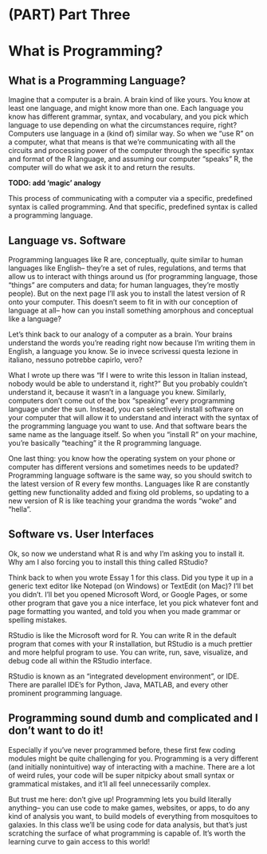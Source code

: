 # (PART) Part Three {-} 

# What is Programming?
 
## What is a Programming Language?
 Imagine that a computer is a brain. A brain kind of like yours. You know at least one language, and might know more than one. Each language you know has different grammar, syntax, and vocabulary, and you pick which language to use depending on what the circumstances require, right? Computers use language in a (kind of) similar way. So when we "use R" on a computer, what that means is that we're communicating with all the circuits and processing power of the computer through the specific syntax and format of the R language, and assuming our computer "speaks" R, the computer will do what we ask it to and return the results. 

**TODO: add 'magic' analogy**

This process of communicating with a computer via a specific, predefined syntax is called programming. And that specific, predefined syntax is called a programming language. 


## Language vs. Software
Programming languages like R are, conceptually, quite similar to human languages like English-- they're a set of rules, regulations, and terms that allow us to interact with things around us (for programming language, those "things" are computers and data; for human languages, they're mostly people). But on the next page I'll ask you to install the latest version of R onto your computer. This doesn't seem to fit in with our conception of language at all-- how can you install something amorphous and conceptual like a language?

Let's think back to our analogy of a computer as a brain. Your brains understand the words you're reading right now because I'm writing them in English, a language you know. Se io invece scrivessi questa lezione in italiano, nessuno potrebbe capirlo, vero?

What I wrote up there was "If I were to write this lesson in Italian instead, nobody would be able to understand it, right?" But you probably couldn't understand it, because it wasn't in a language you knew. Similarly, computers don't come out of the box "speaking" every programming language under the sun. Instead, you can selectively install software on your computer that will allow it to understand and interact with the syntax of the programming language you want to use. And that software bears the same name as the language itself. So when you "install R" on your machine, you're basically "teaching" it the R programming language. 

One last thing: you know how the operating system on your phone or computer has different versions and sometimes needs to be updated? Programming language software is the same way, so you should switch to the latest version of R every few months. Languages like R are constantly getting new functionality added and fixing old problems, so updating to a new version of R is like teaching your grandma the words "woke" and "hella". 

 
## Software vs. User Interfaces
Ok, so now we understand what R is and why I'm asking you to install it. Why am I also forcing you to install this thing called RStudio?

Think back to when you wrote Essay 1 for this class. Did you type it up in a generic text editor like Notepad (on Windows) or TextEdit (on Mac)? I'll bet you didn't. I'll bet you opened Microsoft Word, or Google Pages, or some other program that gave you a nice interface, let you pick whatever font and page formatting you wanted, and told you when you made grammar or spelling mistakes. 

RStudio is like the Microsoft word for R. You can write R in the default program that comes with your R installation, but RStudio is a much prettier and more helpful program to use. You can write, run, save, visualize, and debug code all within the RStudio interface. 

RStudio is known as an "integrated development environment", or IDE. There are parallel IDE's for Python, Java, MATLAB, and every other prominent programming language. 

 
## Programming sound dumb and complicated and I don't want to do it!
Especially if you've never programmed before, these first few coding modules might be quite challenging for you. Programming is a very different (and initially nonintuitive) way of interacting with a machine. There are a lot of weird rules, your code will be super nitpicky about small syntax or grammatical mistakes, and it'll all feel unnecessarily complex. 

But trust me here: don't give up! Programming lets you build literally anything-- you can use code to make games, websites, or apps, to do any kind of analysis you want, to build models of everything from mosquitoes to galaxies. In this class we'll be using code for data analysis, but that's just scratching the surface of what programming is capable of. It's worth the learning curve to gain access to this world!